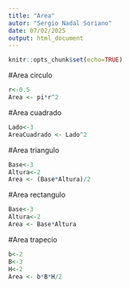 ```yaml
---
title: "Area"
autor: "Sergio Nadal Soriano"
date: 07/02/2025
output: html_document
---
```


```r
knitr::opts_chunk$set(echo=TRUE)
```
#Area circulo

```r
r<-0.5
Area <- pi*r^2
```
#Area cuadrado

```r
Lado<-3
AreaCuadrado <- Lado^2
```
#Area triangulo

```r
Base<-3
Altura<-2
Area <- (Base*Altura)/2
```
#Area rectangulo

```r
Base<-3
Altura<-2
Area <- Base*Altura
```
#Area trapecio

```r
b<-2
B<-3
H<-2
Area <- b*B*H/2
```
